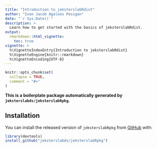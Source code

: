 ```yaml
---
title: "Introduction to jeksterslabRdist"
author: "Ivan Jacob Agaloos Pesigan"
date: "`r Sys.Date()`"
description: >
  Learn how to get started with the basics of jeksterslabRdist.
output:
  rmarkdown::html_vignette:
    toc: true
vignette: >
  %\VignetteIndexEntry{Introduction to jeksterslabRdist}
  %\VignetteEngine{knitr::rmarkdown}
  %\VignetteEncoding{UTF-8}
---
```


```r
knitr::opts_chunk$set(
  collapse = TRUE,
  comment = "#>"
)
```

**This is a boilerplate package automatically generated by `jeksterslabds/jeksterslabRpkg`.**

## Installation

You can install the released version of `jeksterslabRpkg` from [GitHub](https://github.com/jeksterslabds/jeksterslabRpkg) with:

```r
library(devtools)
install_github("jeksterslabds/jeksterslabRpkg")
```
